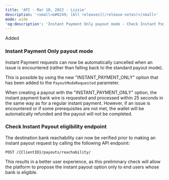 ```yaml
---
title: 'API - Mar 10, 2022 - Lizzie'  
description: '<small>&#8249; [All releases](/release-notes)</small>'  
mode: wide  
'og:description': 'Instant Payment Only payout mode - Check Instant Payout eligibility endpoint'  
---
```

  
  <div class="pill pill-green">Added</div> 
  
### Instant Payment Only payout mode  

Instant Payment requests can now be automatically cancelled when an issue is encountered (rather than falling back to the standard payout mode).  

This is possible by using the new "INSTANT_PAYMENT_ONLY" option that has been added to the `PayoutModeRequested` parameter.  

When creating a payout with the "INSTANT_PAYMENT_ONLY" option, the instant payment bank wire is requested and processed within 25 seconds in the same way as for a regular instant payment. However, if an issue is encountered or if some prerequisites are not met, the wallet will be automatically refunded and the payout will not be completed. 
  
### Check Instant Payout eligibility endpoint  

The destination bank reachability can now be verified prior to making an instant payout request by calling the following API endpoint:   

`POST /{ClientID}/payouts/reachability/`  

This results in a better user experience, as this preliminary check will allow the platform to propose the instant payout option only to end users whose bank is eligible.